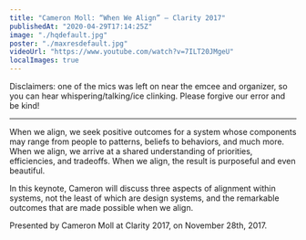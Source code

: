 ```yaml
---
title: "Cameron Moll: “When We Align” — Clarity 2017"
publishedAt: "2020-04-29T17:14:25Z"
image: "./hqdefault.jpg"
poster: "./maxresdefault.jpg"
videoUrl: "https://www.youtube.com/watch?v=7ILT20JMgeU"
localImages: true
---
```


Disclaimers: one of the mics was left on near the emcee and organizer, so you can hear whispering/talking/ice clinking. Please forgive our error and be kind!

---

When we align, we seek positive outcomes for a system whose components may range from people to patterns, beliefs to behaviors, and much more. When we align, we arrive at a shared understanding of priorities, efficiencies, and tradeoffs. When we align, the result is purposeful and even beautiful.

In this keynote, Cameron will discuss three aspects of alignment within systems, not the least of which are design systems, and the remarkable outcomes that are made possible when we align.

Presented by Cameron Moll at Clarity 2017, on November 28th, 2017.
